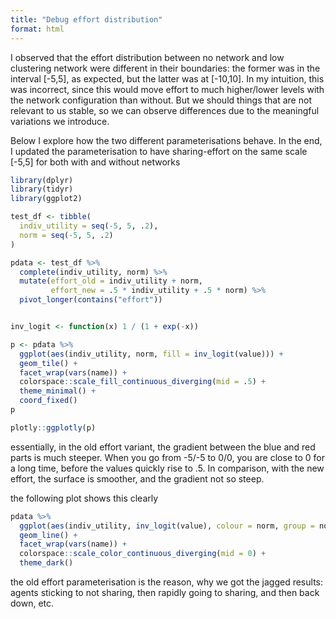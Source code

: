 ```yaml
---
title: "Debug effort distribution"
format: html
---
```


I observed that the effort distribution between no network and low clustering
network were different in their boundaries: the former was in the interval
[-5,5], as expected, but the latter was at [-10,10]. In my intuition, this was
incorrect, since this would move effort to much higher/lower levels with the
network configuration than without. But we should things that are not relevant
to us stable, so we can observe differences due to the meaningful variations
we introduce.

Below I explore how the two different parameterisations behave. In the end, I
updated the parameterisation to have sharing-effort on the same scale [-5,5]
for both with and without networks

```r
library(dplyr)
library(tidyr)
library(ggplot2)

test_df <- tibble(
  indiv_utility = seq(-5, 5, .2),
  norm = seq(-5, 5, .2)
)

pdata <- test_df %>% 
  complete(indiv_utility, norm) %>% 
  mutate(effort_old = indiv_utility + norm,
         effort_new = .5 * indiv_utility + .5 * norm) %>% 
  pivot_longer(contains("effort"))


inv_logit <- function(x) 1 / (1 + exp(-x))
```


```r
p <- pdata %>% 
  ggplot(aes(indiv_utility, norm, fill = inv_logit(value))) +
  geom_tile() +
  facet_wrap(vars(name)) +
  colorspace::scale_fill_continuous_diverging(mid = .5) +
  theme_minimal() +
  coord_fixed()
p
```


```r
plotly::ggplotly(p)
```

essentially, in the old effort variant, the gradient between the blue and red
parts is much steeper. When you go from -5/-5 to 0/0, you are close to 0
for a long time, before the values quickly rise to .5.
In comparison, with the new effort, the surface is smoother, and the gradient
not so steep.

the following plot shows this clearly
```r
pdata %>% 
  ggplot(aes(indiv_utility, inv_logit(value), colour = norm, group = norm)) +
  geom_line() +
  facet_wrap(vars(name)) +
  colorspace::scale_color_continuous_diverging(mid = 0) +
  theme_dark() 
```

the old effort parameterisation is the reason, why we got the jagged results:
agents sticking to not sharing, then rapidly going to sharing, and then back
down, etc.